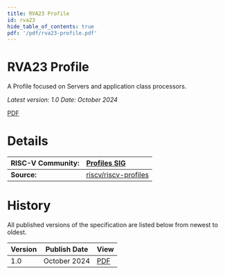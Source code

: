 ```yaml
---
title: RVA23 Profile
id: rva23
hide_table_of_contents: true
pdf: '/pdf/rva23-profile.pdf'
---
```

# RVA23 Profile

A Profile focused on Servers and application class processors.

*Latest version: 1.0    Date: October 2024*

[PDF](https://drive.google.com/file/d/12QKRm92cLcEk8-5J9NI91m0fAQOxqNAq/view?usp=drive_link)

# **Details**

| RISC-V Community: | [Profiles SIG](https://lists.riscv.org/g/sig-profiles) |
| :---- | :---- |
| **Source:** | [riscv/riscv-profiles](https://github.com/riscv/riscv-profiles) |

# **History**

All published versions of the specification are listed below from newest to oldest.

| Version | Publish Date | View |
| :---- | :---: | :---- |
| 1.0 | October 2024 | [PDF](https://drive.google.com/file/d/12QKRm92cLcEk8-5J9NI91m0fAQOxqNAq/view?usp=drive_link) |

